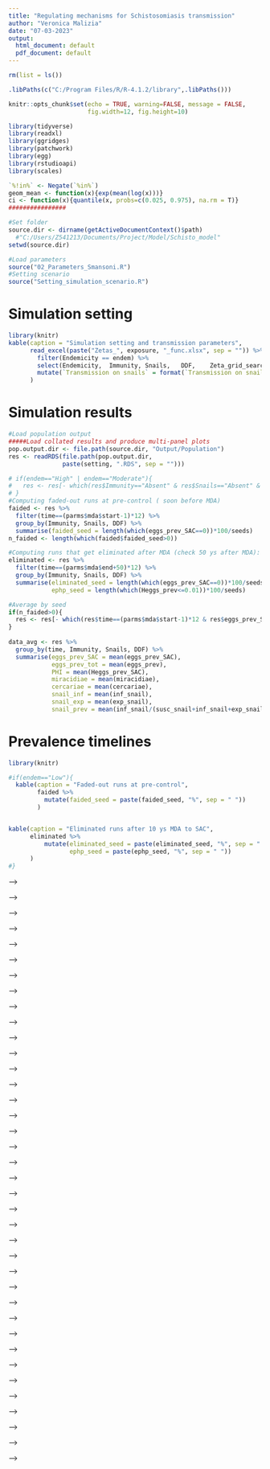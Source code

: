 ```yaml
---
title: "Regulating mechanisms for Schistosomiasis transmission"
author: "Veronica Malizia"
date: "07-03-2023"
output:
  html_document: default
  pdf_document: default
---
```


```r
rm(list = ls())

.libPaths(c("C:/Program Files/R/R-4.1.2/library",.libPaths()))

knitr::opts_chunk$set(echo = TRUE, warning=FALSE, message = FALSE,
                      fig.width=12, fig.height=10)
```

```r

library(tidyverse)
library(readxl)
library(ggridges)
library(patchwork)
library(egg)
library(rstudioapi)
library(scales)

`%!in%` <- Negate(`%in%`)
geom_mean <- function(x){exp(mean(log(x)))}
ci <- function(x){quantile(x, probs=c(0.025, 0.975), na.rm = T)}
################

#Set folder
source.dir <- dirname(getActiveDocumentContext()$path)
  #"C:/Users/Z541213/Documents/Project/Model/Schisto_model"
setwd(source.dir)

#Load parameters
source("02_Parameters_Smansoni.R")
#Setting scenario
source("Setting_simulation_scenario.R")

```

# Simulation setting

```r
library(knitr)
kable(caption = "Simulation setting and transmission parameters",
      read_excel(paste("Zetas_", exposure, "_func.xlsx", sep = "")) %>%
        filter(Endemicity == endem) %>%
        select(Endemicity,	Immunity, Snails,	DDF,	Zeta_grid_search,	Kw,	`Transmission on snails`) %>%
        mutate(`Transmission on snails` = format(`Transmission on snails`, scientific = T))
      )

```

# Simulation results

```r
#Load population output
#####Load collated results and produce multi-panel plots
pop.output.dir <- file.path(source.dir, "Output/Population")
res <- readRDS(file.path(pop.output.dir, 
               paste(setting, ".RDS", sep = "")))

# if(endem=="High" | endem=="Moderate"){
#   res <- res[- which(res$Immunity=="Absent" & res$Snails=="Absent" & res$DDF=="Absent"),]
# }
#Computing faded-out runs at pre-control ( soon before MDA)
faided <- res %>%
  filter(time==(parms$mda$start-1)*12) %>%
  group_by(Immunity, Snails, DDF) %>%
  summarise(faided_seed = length(which(eggs_prev_SAC==0))*100/seeds)
n_faided <- length(which(faided$faided_seed>0))

#Computing runs that get eliminated after MDA (check 50 ys after MDA):
eliminated <- res %>%
  filter(time==(parms$mda$end+50)*12) %>%
  group_by(Immunity, Snails, DDF) %>%
  summarise(eliminated_seed = length(which(eggs_prev_SAC==0))*100/seeds,
            ephp_seed = length(which(Heggs_prev<=0.01))*100/seeds)

#Average by seed
if(n_faided>0){
  res <- res[- which(res$time==(parms$mda$start-1)*12 & res$eggs_prev_SAC==0), ]
}
  
data_avg <- res %>%
  group_by(time, Immunity, Snails, DDF) %>%
  summarise(eggs_prev_SAC = mean(eggs_prev_SAC),
            eggs_prev_tot = mean(eggs_prev),
            PHI = mean(Heggs_prev_SAC),
            miracidiae = mean(miracidiae),
            cercariae = mean(cercariae),
            snail_inf = mean(inf_snail),
            snail_exp = mean(exp_snail),
            snail_prev = mean(inf_snail/(susc_snail+inf_snail+exp_snail)))

```

# Prevalence timelines

```r
library(knitr)

#if(endem=="Low"){
  kable(caption = "Faded-out runs at pre-control",
        faided %>%
          mutate(faided_seed = paste(faided_seed, "%", sep = " "))
        )


kable(caption = "Eliminated runs after 10 ys MDA to SAC",
      eliminated %>%
          mutate(eliminated_seed = paste(eliminated_seed, "%", sep = " "),
                 ephp_seed = paste(ephp_seed, "%", sep = " "))
      )
#}
```

<!-- ## Prevalence of any infection in school-aged-children (SAC) -->

<!-- Solid lines show prevalence of infection in SAC. Dashed lines show the underlying prevalence of infection on snails (shedding). -->

<!-- ```{r SAC prev, echo=FALSE} -->


<!-- Fig <- ggplot(data=data_avg, aes(x=time/12)) + -->
<!--   geom_line(data = res, aes(y=eggs_prev_SAC*100, -->
<!--                             group = interaction(DDF, seed), -->
<!--                             colour = DDF), alpha = 0.01) + -->
<!--   geom_line(aes(y=eggs_prev_SAC*100, colour = DDF), alpha = 3) + -->
<!--   #geom_line(aes(y=PHI*100, colour = DDF), linetype = "longdash") + -->
<!--   # geom_segment(data = prev_endPC, -->
<!--   #              aes(x = 0, y = eggs_prev_SAC*100, xend = parms$mda$end, yend = eggs_prev_SAC*100, colour = DDF), -->
<!--   #              linetype = "dashed") + -->
<!--   labs(title = paste(endem, "endemicity setting", sep = " ")) + -->
<!--   facet_grid(Snails ~ Immunity, labeller = labeller(.rows = label_both, .cols = label_both)) + -->
<!--   scale_y_continuous(name = "Prevalence of infection in SAC (%) \n", -->
<!--                      breaks = seq(0, 100, 20), -->
<!--                      limits = c(0, 100), -->
<!--                      expand = c(0, 0)) + -->
<!--   scale_x_continuous(name = "\n Time [Years from last round of PC]", -->
<!--                      breaks = seq(parms$mda$start-10, parms$mda$end+50, 10), -->
<!--                      labels = seq(-20, 50, 10), -->
<!--                      #limits = c(0, 1200), -->
<!--                      expand = c(0, 0)) + -->
<!--   coord_cartesian(xlim=c(parms$mda$start-10, parms$mda$end+50)) + -->
<!--   expand_limits(x = 0,y = 0) + -->
<!--   theme_bw() + -->
<!--   theme(legend.position="bottom", -->
<!--         #axis.text.x = element_text(angle = 45, vjust = 0.5, hjust=0.5), -->
<!--         plot.margin = margin(5, 10, 0, 10, "pt"), -->
<!--         panel.spacing = unit(1.5, "lines"))  -->

<!-- # tiff("Plots/Modeling_scenarios/PrevalenceSAC.tif", width=10, height=9, units = "in", res = 300) -->
<!-- Fig  -->
<!-- # dev.off() -->
<!-- ``` -->

<!-- <!-- ## Zoom on MDA rounds --> -->

<!-- <!-- Solid lines show prevalence of infection in SAC. Dashed lines show the underlying prevalence of infection on snails (shedding). --> -->

<!-- <!-- ```{r SAC prevalence MDA, echo=FALSE} --> -->

<!-- <!-- #tiff("Plots/Modeling_scenarios/PrevalenceSAC_MDA.tif", width=10, height=9, units = "in", res = 300) --> -->

<!-- <!-- Fig +  --> -->

<!-- <!--   # geom_text(data=zetas, aes(x=170, y=80, label=my_tag),  --> -->

<!-- <!--   #           size=3) + --> -->

<!-- <!--   coord_cartesian(xlim=c(140, 170))  --> -->

<!-- <!-- #dev.off() --> -->

<!-- <!-- ``` --> -->

<!-- ## Prevalence of heavy intensity infections in SAC -->

<!-- ```{r heavy prev SAC, echo=FALSE} -->

<!-- Fig2 <- ggplot(data=data_avg, aes(x=time/12)) + -->
<!--   geom_line(aes(y=PHI*100, colour = DDF)) + -->
<!--   labs(title = paste(endem, "endemicity setting", sep = " ")) + -->
<!--   facet_grid(Snails ~ Immunity, labeller = labeller(.rows = label_both, .cols = label_both)) + -->
<!--   # geom_text(data=text, aes(x=200, y=80, label=my_tag),  -->
<!--   #           size=3) + -->
<!--   scale_y_continuous(name = "Prevalence of heavy infections (%) \n", -->
<!--                      breaks = seq(0, 100, 5), #1 l - 2 m - 5 h -->
<!--                      limits = c(0, 30), #2 l - 10 m - 30 h -->
<!--                      expand = c(0, 0)) + -->
<!--   scale_x_continuous(name = "\n Time [Years from last round of PC]", -->
<!--                      breaks = seq(parms$mda$start-10, parms$mda$end+50, 10), -->
<!--                      labels = seq(-20, 50, 10), -->
<!--                      #limits = c(0, 1200), -->
<!--                      expand = c(0, 0)) + -->
<!--   coord_cartesian(xlim=c(parms$mda$start-10, parms$mda$end+50)) + -->
<!--   expand_limits(x = 0,y = 0) + -->
<!--   theme_bw() + -->
<!--   theme(legend.position="bottom", -->
<!--         plot.margin = margin(5, 10, 0, 10, "pt"), -->
<!--         panel.spacing = unit(1, "lines"))  -->

<!-- #tiff("Plots/Modeling_scenarios/Prevalence_Heavy.tif", width=10, height=9, units = "in", res = 300) -->
<!-- Fig2  -->
<!-- #dev.off() -->
<!-- ``` -->

<!-- <!-- ## Check: ratio of miracidiae over cercariae in the environment --> -->

<!-- <!-- ```{r mirac and cerc, echo=FALSE} --> -->

<!-- <!-- cercVSmirac <- ggplot(data_avg, aes(x=time/12)) + --> -->

<!-- <!--   geom_line(aes(y=miracidiae/cercariae, colour = DDF), alpha=0.5) + --> -->

<!-- <!--   facet_grid(Snails ~ Immunity, labeller = labeller(.rows = label_both, .cols = label_both), scales = "free") + --> -->

<!-- <!--   scale_y_continuous(name = "Ratio miracidiae / cercariae", --> -->

<!-- <!--                      expand = c(0, 0)) + --> -->

<!-- <!--   scale_x_continuous(name = "Time [years]", --> -->

<!-- <!--                      expand = c(0, 0)) + --> -->

<!-- <!--   expand_limits(x = 0,y = 0) --> -->

<!-- <!-- cercVSmirac --> -->

<!-- <!-- ``` --> -->

<!-- # Individual-level results -->

<!-- ```{r loading individual data, echo=FALSE, include=FALSE} -->

<!-- #Load individual output -->
<!-- #Collate results by seeds -->
<!-- ind.output.dir <- file.path(source.dir, paste("Output/Individual/", setting, sep = ""))  -->

<!-- data_all <- list.files(path = ind.output.dir,  # Identify all output CSV files -->
<!--                        pattern = "^Ind_out_seed", full.names = TRUE) %>%  -->
<!--   lapply(readRDS) %>%              # Store all files in list -->
<!--   #lapply(read_csv, show_col_types = F) %>% -->
<!--   bind_rows %>% -->
<!--   filter(time == parms$mda$start-9 | time == parms$mda$end+1) #In the individual output, time is already in years -->


<!-- # Combine data sets into one -->
<!-- #Aggregate by age groups -->
<!-- #Filter one year of interest -->
<!-- #unique(data_all$time) #individual output contains time in years -->
<!-- #years <- c(81, 101, 151, 181) #c(51, 81, 101, 151, 161, 171, 181, 191) -->
<!-- # age_out <- data_all %>% -->
<!-- #   #filter(seed %!in% dead.seeds) %>% -->
<!-- #   mutate(age_group = case_when(age<=1 ~ "0_1", -->
<!-- #                                age>1 & age<=5 ~ "1_5", -->
<!-- #                                age>5 & age<=15 ~ "5_15", -->
<!-- #                                age>15 & age<=30 ~ "15_30", -->
<!-- #                                age>30 & age<=40 ~ "30_40", -->
<!-- #                                age>40 ~ "40_90")) %>%  -->
<!-- #   group_by(seed, time, age_group, Immunity, Snails, DDF) %>% #sex not for now -->
<!-- #   summarise(epg = mean(ec*24), #geom_mean(ec*24+1), #means over individuals of that age group -->
<!-- #             wp = mean(tot_wp), -->
<!-- #             dwp = mean(cum_dwp),  -->
<!-- #             rate = mean(rate)) -->


<!-- age_out <- data_all %>%  -->
<!--   group_by(time, Immunity, Snails, DDF) %>% -->
<!--   mutate(age_group = cut_number(age, n = 14)) %>% -->
<!--   group_by(seed, time, age_group, Immunity, Snails, DDF) %>% #sex not for now -->
<!--   summarise(avg_age_group = mean(age), -->
<!--             epg = mean(ec*24), #geom_mean(ec*24+1), #means over individuals of that age group -->
<!--             wp = mean(tot_wp), -->
<!--             dwp = mean(cum_dwp),  -->
<!--             rate = mean(rate)) -->

<!-- # age_out$age_group <- factor(age_out$age_group, levels = c("0_1", -->
<!-- #                                                           "1_5", -->
<!-- #                                                           "5_15", -->
<!-- #                                                           "15_30", -->
<!-- #                                                           "30_40", -->
<!-- #                                                           "40_90")) -->
<!-- age_out$time <- factor(as.factor(age_out$time),  -->
<!--                        levels = c(as.character(parms$mda$start-9), as.character(parms$mda$end+1)),  -->
<!--                        labels = c("Pre control",  "Post control")) -->

<!-- # saveRDS(age_out, file = file.path(ind.output.dir, "Avg_individual_output_pre&postmda.RDS")) -->

<!-- #Average over seeds -->
<!-- data_toplot <- age_out %>% -->
<!--   #filter(!(Immunity == "Absent" & Snails== "Absent" & DDF== "Absent")) %>% -->
<!--   group_by(age_group, time, Immunity, Snails, DDF) %>% -->
<!--   summarise(avg_age_group = mean(avg_age_group), -->
<!--             epg_mean = mean(epg), -->
<!--             epg_lo = ci(epg)[1], -->
<!--             epg_hi = ci(epg)[2], -->
<!--             wp_mean = mean(wp), -->
<!--             wp_lo = ci(wp)[1], -->
<!--             wp_hi = ci(wp)[2], -->
<!--             dwp_mean = mean(dwp), -->
<!--             dwp_lo = ci(dwp)[1], -->
<!--             dwp_hi = ci(dwp)[2], -->
<!--             rate_mean = mean(rate), -->
<!--             rate_lo = ci(rate)[1], -->
<!--             rate_hi = ci(rate)[2]) -->
<!-- ``` -->

<!-- ```{r plot functions, echo=FALSE} -->
<!-- #Mean intensity -->
<!-- eggs <- ggplot(filter(data_toplot, DDF=="Mild"),  -->
<!--          aes(x=avg_age_group, y=epg_mean, group = interaction(DDF, Immunity)))+ -->
<!--   #geom_pointrange(aes(ymin=epg_lo, ymax=epg_hi, colour = DDF, shape = Immunity)) + -->
<!--   geom_line(#data = filter(data_toplot, DDF=="Mild"), -->
<!--             aes(colour = DDF, linetype = Immunity), size = 1) + -->
<!--   #labs(title = paste(endem, "endemicity setting", sep = " ")) + -->
<!--   facet_grid(time ~ Snails, labeller = labeller(.rows = label_both, .cols = label_both)) + #, scales = "free_y") + -->
<!--   scale_y_continuous(name = "Egg counts (epg) \n", -->
<!--                 #breaks = seq(0, 10000, 200), -->
<!--                 #limits = c(0.5, 8000), #3000 l-m 8000 high -->
<!--                 expand = c(0, 0)) + -->
<!--   scale_x_continuous(name = "\n Age [years]", -->
<!--                      breaks = seq(0, 80, 10), -->
<!--                      limits = c(0, 70), -->
<!--                      expand = c(0, 0)) + -->
<!--   expand_limits(x = 0,y = 0) + -->
<!--   guides(shape = "none") + -->
<!--   scale_color_manual(values = c("Mild" = hue_pal()(3)[2])) + -->
<!--   scale_linetype_manual(values = c("Absent" = "solid", "Mild" = "dotted", "Strong" = "dashed")) + -->
<!--   theme_bw() + -->
<!--   theme(legend.position="bottom", -->
<!--         plot.margin = margin(5, 10, 0, 10, "pt"), -->
<!--         panel.spacing = unit(1, "lines"))  -->

<!-- # tiff("Plots/Modeling_scenarios/Age profiles/Eggs.tif", width=10, height=9, units = "in", res = 300) -->
<!-- # eggs -->
<!-- # dev.off() -->

<!-- #Parasite establishment rate -->
<!-- rate <- ggplot(data_toplot, aes(x=avg_age_group, y=rate_mean, group = interaction(DDF, time)))+ -->
<!--   geom_pointrange(aes(ymin=rate_lo, ymax=rate_hi, colour = DDF)) + -->
<!--   geom_line(aes(colour = DDF, linetype = time)) + -->
<!--   labs(title = paste(endem, "endemicity setting", sep = " ")) + -->
<!--   facet_grid(Snails ~ Immunity, labeller = labeller(.rows = label_both, .cols = label_both)) + -->
<!--   scale_y_continuous(name = "Parasite establishment rate \n", -->
<!--                      #breaks = seq(0, 20, 2), -->
<!--                      #limits = c(0.5, 80), #20 l-m 80 high -->
<!--                      expand = c(0, 0)) + -->
<!--   scale_x_continuous(name = "\n Age [years]", -->
<!--                      breaks = seq(0, 80, 10), -->
<!--                      limits = c(0, 70), -->
<!--                      expand = c(0, 0)) + -->
<!--   expand_limits(x = 0,y = 0) + -->
<!--   theme_bw() + -->
<!--   theme(#axis.text.x = element_text(angle = 90, vjust = 0.5, hjust=1), -->
<!--     legend.position="bottom", -->
<!--     plot.margin = margin(5, 10, 0, 10, "pt"), -->
<!--     panel.spacing = unit(1, "lines"))  -->

<!-- # tiff("Plots/Modeling_scenarios/Age profiles/Rate.tif", width=10, height=9, units = "in", res = 300) -->
<!-- # rate -->
<!-- # dev.off() -->

<!-- #Worms -->
<!-- worms <- ggplot(data_toplot, aes(x=avg_age_group, y=wp_mean, group = interaction(DDF, time)))+ -->
<!--   geom_pointrange(aes(ymin=wp_lo, ymax=wp_hi, colour = DDF)) + -->
<!--   geom_line(aes(colour = DDF, linetype = time)) + -->
<!--   labs(title = paste(endem, "endemicity setting", sep = " ")) + -->
<!--   facet_grid(Snails ~ Immunity, labeller = labeller(.rows = label_both, .cols = label_both)) + #, scales = "free_y") + -->
<!--   scale_y_continuous(name = "Worm load (pairs) \n", -->
<!--                 #breaks = seq(0, 10000, 200), -->
<!--                 #limits = c(0.5, 5000), #1000 l-m #5000 high -->
<!--                 expand = c(0, 0)) + -->
<!--   scale_x_continuous(name = "\n Age [years]", -->
<!--                      breaks = seq(0, 80, 10), -->
<!--                      limits = c(0, 70), -->
<!--                      expand = c(0, 0)) + -->
<!--   expand_limits(x = 0,y = 0) + -->
<!--   theme_bw() + -->
<!--   theme(#axis.text.x = element_text(angle = 90, vjust = 0.5, hjust=1), -->
<!--     legend.position="bottom", -->
<!--     plot.margin = margin(5, 10, 0, 10, "pt"), -->
<!--     panel.spacing = unit(1, "lines"))  -->

<!-- # tiff("Plots/Modeling_scenarios/Age profiles/Worms.tif", width=10, height=9, units = "in", res = 300) -->
<!-- # worms -->
<!-- # dev.off() -->

<!-- #Dead worm pairs -->
<!-- dead_worms <- ggplot(data_toplot, aes(x=avg_age_group, y=dwp_mean, group = interaction(DDF, time)))+ -->
<!--   geom_pointrange(aes(ymin=dwp_lo, ymax=dwp_hi, colour = DDF)) + -->
<!--   geom_line(aes(colour = DDF, linetype = time)) + -->
<!--   labs(title = paste(endem, "endemicity setting", sep = " ")) + -->
<!--   facet_grid(Snails ~ Immunity, labeller = labeller(.rows = label_both, .cols = label_both)) + -->
<!--   scale_y_continuous(name = "Cumulated dead worm (pairs) \n", -->
<!--                 #breaks = seq(0, 10000, 200), -->
<!--                 #limits = c(0.5, 1000), -->
<!--                 expand = c(0, 0)) + -->
<!--   scale_x_continuous(name = "\n Age [years]", -->
<!--                      breaks = seq(0, 80, 10), -->
<!--                      limits = c(0, 70), -->
<!--                      expand = c(0, 0)) + -->
<!--   expand_limits(x = 0,y = 0) + -->
<!--   theme_bw() + -->
<!--   theme(#axis.text.x = element_text(angle = 90, vjust = 0.5, hjust=1), -->
<!--     legend.position="bottom", -->
<!--     plot.margin = margin(5, 10, 0, 10, "pt"), -->
<!--     panel.spacing = unit(1, "lines"))  -->

<!-- # tiff("Plots/Modeling_scenarios/Age profiles/Dead_worms.tif", width=10, height=9, units = "in", res = 300) -->
<!-- # dead_worms -->
<!-- # dev.off() -->
<!-- ``` -->

<!-- ## Age-intensity profiles -->

<!-- ```{r age-intensity, echo=FALSE} -->
<!-- eggs -->
<!-- ``` -->

<!-- ## Check: worm distribution by age -->

<!-- ```{r worms, echo=FALSE} -->
<!-- worms -->
<!-- ``` -->

<!-- ## Check: parasite establishment rate -->

<!-- ```{r establishment rate, echo=FALSE} -->
<!-- rate -->
<!-- ``` -->

<!-- ## Check: cumulated dead worms by age -->

<!-- ```{r dead worms, echo=FALSE} -->
<!-- dead_worms -->
<!-- ``` -->

<!-- <!-- ## Average worm pairs and epg in the whole population --> -->

<!-- <!-- ```{r avg worms, echo=FALSE, results='asis'} --> -->

<!-- <!-- library(knitr) --> -->

<!-- <!-- kable(caption = "Population mean and 95%-CI of worm burdens and observed epg", --> -->

<!-- <!--       data_all %>% --> -->

<!-- <!--         filter(time == 131) %>% --> -->

<!-- <!--         #filter(seed %!in% dead.seeds) %>% --> -->

<!-- <!--         group_by(Immunity, Snails, DDF) %>% #sex not for now --> -->

<!-- <!--         summarise(wp_mean = mean(tot_wp), --> -->

<!-- <!--                   wp_lo = ci(tot_wp)[1], --> -->

<!-- <!--                   wp_hi = ci(tot_wp)[2], --> -->

<!-- <!--                   epg_mean = mean(ec*24), #geom_mean(ec*24+1), #means over individuals of that sex-age group --> -->

<!-- <!--                   epg_lo = ci(ec*24)[1], --> -->

<!-- <!--                   epg_hi = ci(ec*24)[2]) --> -->

<!-- <!-- ) --> -->

<!-- <!-- ``` --> -->
